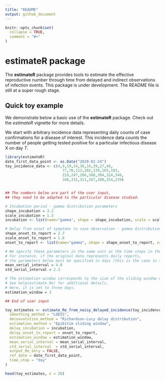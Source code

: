 ```yaml
---
title: "README"
output: github_document
---
```


```r
knitr::opts_chunk$set(
  collapse = TRUE,
  comment = "#>"
)
```

# **estimateR** package

The **estimateR** package provides tools to estimate the effective reproductive number through time from delayed and indirect observations of infection events.
This package is under development. 
The README file is still at a super rough stage.


## Quick toy example

We demonstrate below a basic use of the **estimateR** package. Check out the *estimateR* vignette for more details.

We start with arbitrary incidence data representing daily counts of case confirmations for a disease of interest.
This incidence data counts the number of people getting tested positive for a particular infectious disease X on day *T*.

```r
library(estimateR)
date_first_data_point <- as.Date("2020-02-24")
toy_incidence_data <- c(4,9,19,14,36,16,39,27,46,
                          77,78,113,102,134,165,183,
                          219,247,266,308,304,324,346,
                          348,331,311,267,288,254,239)


## The numbers below are part of the user input, 
## they need to be adapted to the particular disease studied.

# Incubation period - gamma distribution parameters
shape_incubation = 3.2 
scale_incubation = 1.3
incubation <- list(name="gamma", shape = shape_incubation, scale = scale_incubation)

# Delay from onset of symptoms to case observation - gamma distribution parameters
shape_onset_to_report = 2.7
scale_onset_to_report = 1.6
onset_to_report <- list(name="gamma", shape = shape_onset_to_report, scale = scale_onset_to_report)

# We specify these parameters in the same unit as the time steps in the original observation data.
# For instance, if the original data represents daily reports,
# the parameters below must be specified in days (this is the case in this toy example).
mean_serial_interval = 4.8
std_serial_interval = 2.3

# The estimation window corresponds to the size of the sliding window used in EpiEstim.
# See help(estimate_Re) for additional details.
# Here, it is set to three days.
estimation_window = 3 

## End of user input

toy_estimates <- estimate_Re_from_noisy_delayed_incidence(toy_incidence_data,
  smoothing_method = "LOESS",
  deconvolution_method = "Richardson-Lucy delay distribution",
  estimation_method = "EpiEstim sliding window",
  delay_incubation = incubation,
  delay_onset_to_report = onset_to_report,
  estimation_window = estimation_window,
  mean_serial_interval = mean_serial_interval,
  std_serial_interval  = std_serial_interval,
  output_Re_only = FALSE,
  ref_date = date_first_data_point,
  time_step = "day"
)

head(toy_estimates, n = 20)
```



